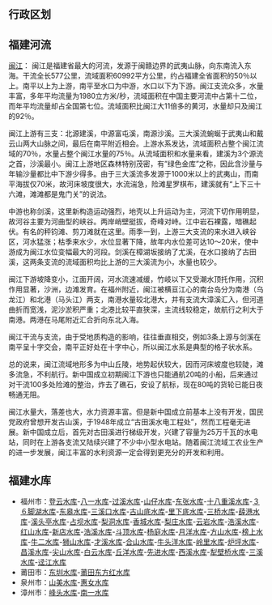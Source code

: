 == 行政区划 ==
{{福建行政区划|state=expanded}}

== 福建河流 ==
[[闽江|闽江]]：
闽江是福建省最大的河流，发源于闽赣边界的武夷山脉，向东南流入东海。干流全长577公里，流域面积60992平方公里，约占福建全省面积的50％以上。南平以上为上游，南平至水口为中游，水口以下为下游。闽江支流众多，水量丰富，多年平均流量为1980立方米/秒，流域面积在中国主要河流中占第十二位，而年平均流量却占全国第七位。流域面积比闽江大11倍多的黄河，水量却只及闽江的92％。

闽江上游有三支：北源建溪，中源富屯溪，南源沙溪。三大溪流蜿蜒于武夷山和戴云山两大山脉之间，最后在南平附近相会。上游水系发达，流域面积占整个闽江流域的70％，水量占整个闽江水量的75％。从流域面积和水量来看，建溪为3个源流之首，沙溪最小。闽江上游地区森林特别茂密，有”绿色金库”之称，因此含沙量与年输沙量都比中下游少得多。由于三大溪流多发源于1000米以上的武夷山，而南平海拔仅70米，故河床坡度很大，水流湍急，险滩星罗棋布，建溪就有“上下三十六滩，滩滩都是鬼门关”的说法。

中游也称剑溪，这里新构造运动强烈，地壳以上升运动为主，河流下切作用明显，故河谷主要为河曲型的峡谷。两岸峭壁挺拔，奇峰对峙。江中岩石裸露，暗礁起伏。有名的秤钧滩、剪刀滩就在这里。雨季一到，上游三大支流的来水进入峡谷区，河水猛涨；枯季来水少，水位显著下降，故年内水位差可达10～20米，使中游成为闽江水位变幅最大的河段。剑溪在樟湖坂接纳了尤溪，在水口接纳了古田溪，这两条支流的流域面积均比上游的三大溪流为小，水量也较少。

闽江下游坡降变小，江面开阔，河水流速减缓，竹岐以下又受潮水顶托作用，沉积作用显著，沙洲，边滩发育。在福州附近，闽江被横亘江心的南台岛分为南港（乌龙江）和北港（马头江）两支，南港水量较北港大，并有支流大漳溪汇入，但河道曲折而宽浅，泥沙淤积严重；北港比较平直狭深，主流线较稳定，故航行之利大于南港。两港在马尾附近汇合折向东北入海。

闽江干流与支流，由于受地质构造的影响，往往垂直相交，例如3条上源与剑溪在南平呈十字交会，南平正好处在十字中心，所以闽江水系是典型的格子状水系。

总的说来，闽江流域地形多为中山丘陵，地势起伏较大，因而河床坡度也较陡，滩多流急，不利航行。新中国成立初期闽江下游也只能通航20吨的小船，后来通过对干流100多处险滩的整治，炸去了礁石，安设了航标，现在80吨的货轮已能日夜畅通无阻。

闽江水量大，落差也大，水力资源丰富。但是新中国成立前基本上没有开发，国民党政府曾想开发古山溪，于1948年成立“古田溪水电工程处”，然而工程毫无进展。新中国成立后，首先对古田溪进行梯级开发，兴建了容量为25万千瓦的水电站，同时在上游各支流又陆续兴建了不少中小型水电站。随着闽江流域工农业生产的进一步发展，闽江丰富的水利资源一定会得到更充分的开发和利用。

== 福建水库 ==
{{see also|福建水库列表}}
*福州市：[[登云水库|登云水库]]-[[八一水库_(福州)|八一水库]]-[[过溪水库|过溪水库]]-[[山仔水库|山仔水库]]-[[东张水库|东张水库]]-[[十八重溪水库|十八重溪水库]]-[[３６脚湖水库|３６脚湖水库]]-[[东皋水库|东皋水库]]-[[三溪口水库|三溪口水库]]-[[古山底水库|古山底水库]]-[[里下底水库|里下底水库]]-[[三桥水库|三桥水库]]-[[薛港水库|薛港水库]]-[[溪头亭水库|溪头亭水库]]-[[占坝水库|占坝水库]]-[[梨洞水库|梨洞水库]]-[[香城水库|香城水库]]-[[梨庄水库|梨庄水库]]-[[云岩水库|云岩水库]]-[[浩溪水库|浩溪水库]]-[[红山水库|红山水库]]-[[新店水库|新店水库]]-[[浩溪水库|浩溪水库]]-[[斗顶水库|斗顶水库]]-[[杨庭水库|杨庭水库]]-[[月洋水库|月洋水库]]-[[方山水库|方山水库]]-[[榜上水库|榜上水库]]-[[牛二水库|牛二水库]]-[[狮山水库|狮山水库]]-[[才溪水库|才溪水库]]-[[合山水库|合山水库]]-[[牛头洋水库|牛头洋水库]]-[[岭里水库|岭里水库]]-[[炉坪水库|炉坪水库]]-[[昌溪水库|昌溪水库]]-[[尖山水库|尖山水库]]-[[白云水库|白云水库]]-[[丘洋水库|丘洋水库]]-[[先进水库|先进水库]]-[[西溪水库|西溪水库]]-[[犁壁桥水库|犁壁桥水库]]-[[三溪水库|三溪水库]]-[[迳江水库|迳江水库]]
*莆田市：[[东圳水库|东圳水库]]-[[莆田东方红水库|莆田东方红水库]]
*泉州市：[[山美水库|山美水库]]-[[惠女水库|惠女水库]]
*漳州市：[[峰头水库|峰头水库]]-[[南一水库|南一水库]]